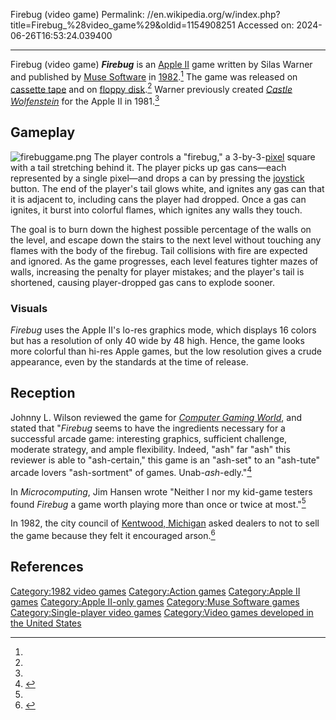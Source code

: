 Firebug (video game)
Permalink: //en.wikipedia.org/w/index.php?title=Firebug_%28video_game%29&oldid=1154908251
Accessed on: 2024-06-26T16:53:24.039400



------
Firebug (video game)
{{Infobox video game
|title          =Firebug
|image          = Firebug video game cover.jpg
|caption        = 
|developer      = [[Muse Software]]
|publisher      = [[Muse Software]]
|designer       =Silas Warner<ref name="giantlist">{{cite web|last1=Hague|first1=James|title=The Giant List of Classic Game Programmers|url=https://dadgum.com/giantlist/}}</ref>
|series         =
|engine         =
|released       ={{Video game release|NA|1982}}
|genre          =
|modes          =[[Single-player video game|Single-player]]
|platforms      =[[Apple II]]
|alt = 
}}
'''''Firebug''''' is an [[Apple II]] game written by Silas Warner and published by  [[Muse Software]] in [[1982 in video gaming|1982]].<ref name=giantlist/>  The game was released on [[cassette tape]] and on [[floppy disk]].<ref name=infoworld/> Warner previously created ''[[Castle Wolfenstein]]'' for the Apple II in 1981.<ref name=giantlist/>

==Gameplay==
[[Image:firebuggame.png|thumb]]
The player controls a "firebug," a 3-by-3-[[pixel]] square with a tail stretching behind it.  The player picks up gas cans&mdash;each represented by a single pixel&mdash;and drops a can by pressing the [[joystick]] button. The end of the player's tail glows white, and ignites any gas can that it is adjacent to, including cans the player had dropped. Once a gas can ignites, it burst into colorful flames, which ignites any walls they touch.

The goal is to burn down the highest possible percentage of the walls on the level, and escape down the stairs to the next level without touching any flames with the body of the firebug.  Tail collisions with fire are expected and ignored. As the game progresses, each level features tighter mazes of walls, increasing the penalty for player mistakes; and the player's tail is shortened, causing player-dropped gas cans to explode sooner.

===Visuals===
''Firebug'' uses the Apple II's lo-res graphics mode, which displays 16 colors but has a resolution of only 40 wide by 48 high. Hence, the game looks more colorful than hi-res Apple games, but the low resolution gives a crude appearance, even by the standards at the time of release.

==Reception==
Johnny L. Wilson reviewed the game for ''[[Computer Gaming World]]'', and stated that "''Firebug'' seems to have the ingredients necessary for a successful arcade game: interesting graphics, sufficient challenge, moderate strategy, and ample flexibility. Indeed, "ash" far "ash" this reviewer is able to "ash-certain," this game is an "ash-set" to an "ash-tute" arcade lovers "ash-sortment" of games. Unab-''ash''-edly."<ref name="CGW6">{{cite magazine |last=Wilson |first=Johnny L. |title=Micro - Reviews |magazine=Computer Gaming World |date=September–October 1982 |volume=1 |issue=6 |pages=40}}</ref>

In ''Microcomputing'', Jim Hansen wrote "Neither I nor my kid-game testers found ''Firebug'' a game worth playing more than once or twice at most."<ref name=micro/>

In 1982, the city council of [[Kentwood, Michigan]] asked dealers to not to sell the game because they felt it encouraged arson.<ref>{{cite journal |title=Hot Town Bans Bug |journal=Softline |date=November 1982 |volume=2 |issue=2 |page=18 |url=https://archive.org/details/Softline_Magazine_Issue_2.2/page/n19}}</ref>

==References==
{{reflist|refs=
<ref name=infoworld>{{cite magazine|magazine=InfoWorld|date=June 1982|title=Software News|publisher=InfoWorld Media Group|page=60}}</ref>
<ref name=micro>{{cite journal| journal=Microcomputing|year=1982 |last1=Hansen |first1=Jim |page=78 |url=https://archive.org/details/kilobaudmagazine-1982-12/page/n81 |title=The Game Room: Firebug}}</ref>
}}
{{Muse Software}}

{{DEFAULTSORT:Firebug (Video Game)}}
[[Category:1982 video games]]
[[Category:Action games]]
[[Category:Apple II games]]
[[Category:Apple II-only games]]
[[Category:Muse Software games]]
[[Category:Single-player video games]]
[[Category:Video games developed in the United States]]